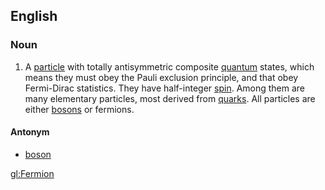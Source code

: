 ==English==
===Noun===
#A [[particle]] with totally antisymmetric composite [[quantum]] states, which means they must obey the Pauli exclusion principle, and that obey Fermi-Dirac statistics.  They have half-integer [[spin]].  Among them are many elementary particles, most derived from [[quark]]s.  All particles are either [[boson]]s or fermions.

====Antonym====
*[[boson]]

[[gl:Fermion]]